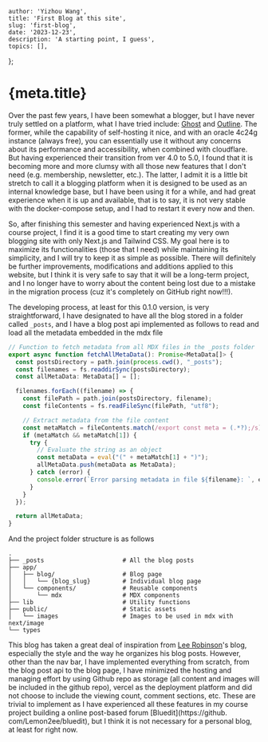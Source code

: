     author: 'Yizhou Wang',
    title: 'First Blog at this site',
    slug: 'first-blog',
    date: '2023-12-23',
    description: 'A starting point, I guess',
    topics: [],
};

# {meta.title}

Over the past few years, I have been somewhat a blogger, but I have never truly settled on a platform, what I have tried
include: [Ghost](https://ghost.org/) and [Outline](https://github.com/outline/outline). The former, while the
capability of self-hosting it nice, and with an oracle 4c24g instance (always free), you can essentially use it without
any concerns about its performance and accessibility, when combined with cloudflare. But having experienced their
transition from ver 4.0 to 5.0, I found that it is becoming more and more clumsy with all those new features that I
don't need (e.g. membership, newsletter, etc.). The latter, I admit it is a little bit stretch to call it a blogging
platform when it is designed to be used as an internal knowledge base, but I have been using it for a while, and had
great experience when it is up and available, that is to say, it is not very stable with the docker-compose setup,
and I had to restart it every now and then.

So, after finishing this semester and having experienced Next.js with a course project, I find it is a good time to
start creating my very own blogging site with only Next.js and Tailwind CSS. My goal here is to maximize its
functionalities (those that I need) while maintaining its simplicity, and I will try to keep it as simple as
possible. There will definitely be further improvements, modifications and additions applied to this website, but I
think it is very safe to say that it will be a long-term project, and I no longer have to worry about the content
being lost due to a mistake in the migration process (cuz it's completely on GitHub right now!!!).

The developing process, at least for this 0.1.0 version, is very straightforward, I have designated to have all the
blog stored in a folder called `_posts`, and I have a blog post api implemented as follows to read and load all the
metadata embedded in the mdx file

```ts filename="/lib/blogPostApi.ts"
// Function to fetch metadata from all MDX files in the _posts folder
export async function fetchAllMetaData(): Promise<MetaData[]> {
  const postsDirectory = path.join(process.cwd(), "_posts");
  const filenames = fs.readdirSync(postsDirectory);
  const allMetaData: MetaData[] = [];

  filenames.forEach((filename) => {
    const filePath = path.join(postsDirectory, filename);
    const fileContents = fs.readFileSync(filePath, "utf8");

    // Extract metadata from the file content
    const metaMatch = fileContents.match(/export const meta = (.*?);/s);
    if (metaMatch && metaMatch[1]) {
      try {
        // Evaluate the string as an object
        const metaData = eval("(" + metaMatch[1] + ")");
        allMetaData.push(metaData as MetaData);
      } catch (error) {
        console.error(`Error parsing metadata in file ${filename}: `, error);
      }
    }
  });

  return allMetaData;
}
```

And the project folder structure is as follows
```text
.
├── _posts                      # All the blog posts
├── app/
│   ├── blog/                   # Blog page
│   │   └── {blog_slug}         # Individual blog page
│   └── components/             # Reusable components
│       └── mdx                 # MDX components
├── lib                         # Utility functions
├── public/                     # Static assets
│   └── images                  # Images to be used in mdx with next/image
└── types
```

This blog has taken a great deal of inspiration from [Lee Robinson](https://leerob.io/)'s blog, especially the style
and the way he organizes his blog posts. However, other than the nav bar, I have implemented everything from scratch,
from the blog post api to the blog page, I have minimized the hosting and managing effort by using Github repo as
storage (all content and images will be included in the github repo), vercel as the deployment platform and
did not choose to include the viewing count, comment sections, etc. These are trivial to implement as I have
experienced all these features in my course project building a online post-based forum [Bluedit](https://github.
com/Lemon2ee/bluedit), but I think it is not necessary for a personal blog, at least for right now.


